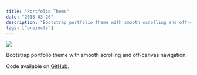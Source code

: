 ```yaml
---
title: "Portfolio Theme"
date: "2018-03-26"
description: "Bootstrap portfolio theme with smooth scrolling and off-canvas navigation."
tags: ["projects"]
---
```


<Img
  src="/images/posts/portfolio-theme.png"
  width={2154}
  height={1232}
  caption="portfolio theme project"
/>

Bootstrap portfolio theme with smooth scrolling and off-canvas navigation.

Code available on [GitHub](https://github.com/eneax/portfolio-theme).
